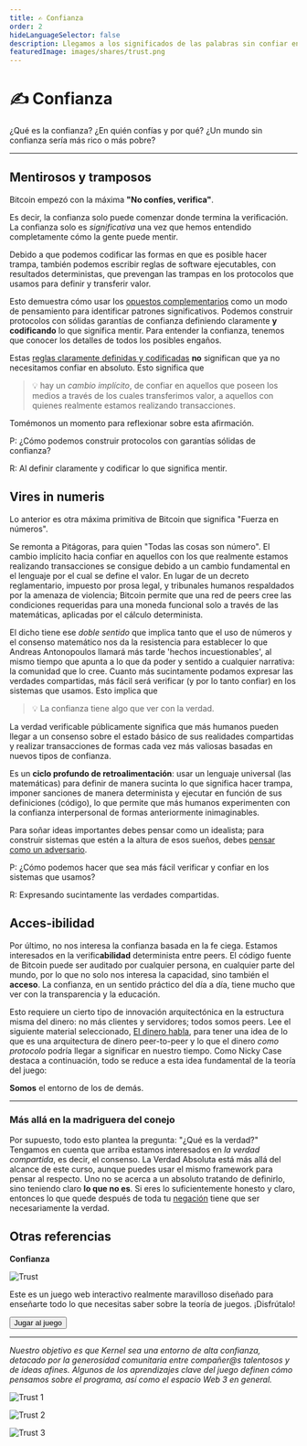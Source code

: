 ```yaml
---
title: ✍️ Confianza
order: 2
hideLanguageSelector: false
description: Llegamos a los significados de las palabras sin confiar en intermediarios. Blockchains instancian este mismo fenómeno para cualquier transacción programable. Todos sabemos lo que significa 'amor', pero se necesita una relación real para experimentar su significado más profundo. Kernel se trata de explorar este tipo de nuevos 'espacios de confianza'.
featuredImage: images/shares/trust.png
---
```


# ✍️ Confianza

¿Qué es la confianza? ¿En quién confías y por qué? ¿Un mundo sin confianza sería más rico o más pobre? 

---

## Mentirosos y tramposos

Bitcoin empezó con la máxima **"No confíes, verifica"**. 

Es decir, la confianza solo puede comenzar donde termina la verificación. La confianza solo es 
*significativa* una vez que hemos entendido completamente cómo la gente puede mentir. 

Debido a que podemos codificar las formas en que es posible hacer trampa, también podemos 
escribir reglas de software ejecutables, con resultados deterministas, que prevengan las 
trampas en los protocolos que usamos para definir y transferir valor. 

Esto demuestra cómo usar los [opuestos complementarios](/learn/module-0/play-of-pattern) como un modo de pensamiento 
para identificar patrones significativos. Podemos construir protocolos con sólidas garantías de 
confianza definiendo claramente **y codificando** lo que significa mentir. Para entender 
la confianza, tenemos que conocer los detalles de todos los posibles engaños.

Estas [reglas claramente definidas y codificadas](https://github.com/jimmysong/programmingbitcoin/blob/master/ch07.asciidoc) **no** significan que ya no necesitamos confiar en absoluto. Esto significa que 

> 💡 hay un *cambio implícito*, de confiar en aquellos que poseen los medios a través de los 
cuales  transferimos valor, a aquellos con quienes realmente estamos realizando transacciones.

Tomémonos un momento para reflexionar sobre esta afirmación.

<Flash>

<Card>

P: ¿Cómo podemos construir protocolos con garantías sólidas de confianza?

R: Al definir claramente y codificar lo que significa mentir.

</Card>

</Flash>

## Vires in numeris

Lo anterior es otra máxima primitiva de Bitcoin que significa "Fuerza en números". 

Se remonta a Pitágoras, para quien "Todas las cosas son número". El cambio implícito hacia 
confiar en aquellos con los que realmente estamos realizando transacciones se consigue 
debido a un cambio fundamental en el lenguaje por el cual se define el valor. En lugar de 
un decreto reglamentario, impuesto por prosa legal, y tribunales humanos respaldados por la 
amenaza de violencia; Bitcoin permite que una red de peers cree las condiciones requeridas 
para una moneda funcional solo a través de las matemáticas, aplicadas por el cálculo determinista.

El dicho tiene ese _doble sentido_ que implica tanto que el uso de números y el consenso 
matemático nos da la resistencia para establecer lo que Andreas Antonopoulos llamará más tarde 
'hechos incuestionables', al mismo tiempo que apunta a lo que da poder y sentido a cualquier 
narrativa: la comunidad que lo cree. Cuanto más sucintamente podamos expresar las verdades 
compartidas, más fácil será verificar (y por lo tanto confiar) en los sistemas que usamos. Esto implica que

> 💡 La confianza tiene algo que ver con la verdad. 

La verdad verificable públicamente significa que más humanos pueden llegar a un consenso 
sobre el estado básico de sus realidades compartidas y realizar transacciones de formas 
cada vez más valiosas basadas en nuevos tipos de confianza.

Es un **ciclo profundo de retroalimentación**: usar un lenguaje universal (las matemáticas) para 
definir de manera sucinta lo que significa hacer trampa, imponer sanciones de manera 
determinista y ejecutar en función de sus definiciones (código), lo que permite que más 
humanos experimenten con la confianza interpersonal de formas anteriormente inimaginables.

Para soñar ideas importantes debes pensar como un idealista; para construir sistemas que 
estén a la altura de esos sueños, debes [pensar como un adversario](https://theconvivialsociety.substack.com/p/the-questions-concerning-technology).

<Flash>

<Card>

P: ¿Cómo podemos hacer que sea más fácil verificar y confiar en los sistemas que usamos?

R: Expresando sucintamente las verdades compartidas.

</Card>

</Flash>

## Acces-ibilidad

Por último, no nos interesa la confianza basada en la fe ciega. Estamos interesados ​​en 
la verific**abilidad** determinista entre peers. El código fuente de Bitcoin puede ser auditado 
por cualquier persona, en cualquier parte del mundo, por lo que no solo nos interesa la 
capacidad, sino también el **acceso**. La confianza, en un sentido práctico del día a día, 
tiene mucho que ver con la transparencia y la educación. 

Esto requiere un cierto tipo de innovación arquitectónica en la estructura misma del dinero: 
no más clientes y servidores; todos somos peers. Lee el siguiente material 
seleccionado, [El dinero habla](/learn/module-0/money-language), para tener una idea de lo que es una arquitectura de dinero 
peer-to-peer y lo que el dinero _como protocolo_ podría llegar a significar en nuestro tiempo. 
Como Nicky Case destaca a continuación, todo se reduce a esta idea fundamental de la teoría del juego: 

<StatusBanner warning sticky>

**Somos** el entorno de los de demás.

</StatusBanner>

---

### Más allá en la madriguera del conejo

Por supuesto, todo esto plantea la pregunta: "¿Qué es la verdad?" Tengamos en cuenta que 
arriba estamos interesados ​​en *la verdad compartida*, es decir, el consenso. La Verdad 
Absoluta está más allá del alcance de este curso, aunque puedes usar el mismo framework 
para pensar al respecto. Uno no se acerca a un absoluto tratando de definirlo, sino 
teniendo claro **lo que no es**. Si eres lo suficientemente honesto y claro, entonces 
lo que quede después de toda tu [negación](https://openjournals.library.sydney.edu.au/index.php/SSR/article/viewFile/202/181) tiene que ser necesariamente la verdad.

## Otras referencias 

<InfoBlock>

<Box>

**Confianza**

![Trust](/images/mod0-img/trust.jpg)

Este es un juego web interactivo realmente maravilloso 
diseñado para enseñarte todo lo que necesitas saber 
sobre la teoría de juegos. ¡Disfrútalo!

<Aligner center>
<Button to="https://maeriens.github.io/trust/">
    Jugar al juego
</Button>
</Aligner>

</Box>

</InfoBlock>

---

*Nuestro objetivo es que Kernel sea una entorno de alta confianza, detacado por la generosidad comunitaria entre compañer@s talentosos y de ideas afines. Algunos de los aprendizajes clave del juego definen cómo pensamos sobre el programa, así como el espacio Web 3 en general.*

![Trust 1](/images/mod0-img/trust1.png)

![Trust 2](/images/mod0-img/trust2.png)

![Trust 3](/images/mod0-img/trust3.png)
